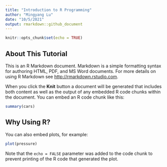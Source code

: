 ```yaml
---
title: "Introduction to R Programming"
author: "Mingyang Lu"
date: "10/5/2021"
output: rmarkdown::github_document
---
```


```r
knitr::opts_chunk$set(echo = TRUE)
```

## About This Tutorial 

This is an R Markdown document. Markdown is a simple formatting syntax for authoring HTML, PDF, and MS Word documents. For more details on using R Markdown see <http://rmarkdown.rstudio.com>.

When you click the **Knit** button a document will be generated that includes both content as well as the output of any embedded R code chunks within the document. You can embed an R code chunk like this:

```r
summary(cars)
```

## Why Using R?

You can also embed plots, for example:

```r
plot(pressure)
```

Note that the `echo = FALSE` parameter was added to the code chunk to prevent printing of the R code that generated the plot.
